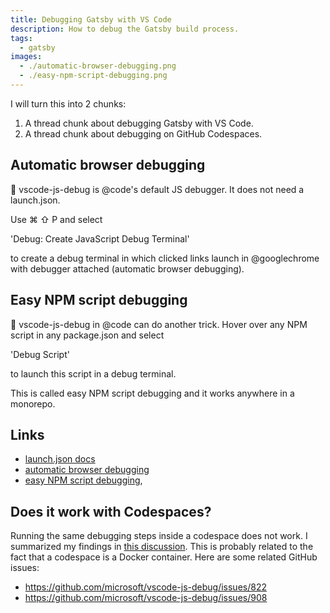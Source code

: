 ```yaml
---
title: Debugging Gatsby with VS Code
description: How to debug the Gatsby build process.
tags:
  - gatsby
images:
  - ./automatic-browser-debugging.png
  - ./easy-npm-script-debugging.png
---
```



I will turn this into 2 chunks:

1. A thread chunk about debugging Gatsby with VS Code.
1. A thread chunk about debugging on GitHub Codespaces.

## Automatic browser debugging

🍪 vscode-js-debug is @code's default JS debugger. It does not need a
launch.json.

Use ⌘ ⇧ P and select

'Debug: Create JavaScript Debug Terminal'

to create a debug terminal in which clicked links launch in @googlechrome with
debugger attached (automatic browser debugging).

<Box mb={3}>
  <GatsbyImage
    image={props.images[0]}
    alt="Automatic browser debugging."
    loading="eager"
  />
</Box>

## Easy NPM script debugging

🍪 vscode-js-debug in @code can do another trick. Hover over any NPM script in
any package.json and select

'Debug Script'

to launch this script in a debug terminal.

This is called easy NPM script debugging and it works anywhere in a monorepo.

<Box mb={3}>
  <GatsbyImage
    image={props.images[1]}
    alt="Automatic browser debugging."
    loading="eager"
  />
</Box>

## Links

- [launch.json docs](https://code.visualstudio.com/docs/editor/debugging#_launchjson-attributes)
- [automatic browser debugging](https://github.com/microsoft/vscode-js-debug#automatic-browser-debugging)
- [easy NPM script debugging](https://github.com/microsoft/vscode-js-debug#easy-npm-script-debugging),

## Does it work with Codespaces?

Running the same debugging steps inside a codespace does not work. I summarized
my findings in
[this discussion](https://github.com/github/feedback/discussions/3536). This is
probably related to the fact that a codespace is a Docker container. Here are
some related GitHub issues:

- https://github.com/microsoft/vscode-js-debug/issues/822
- https://github.com/microsoft/vscode-js-debug/issues/908
